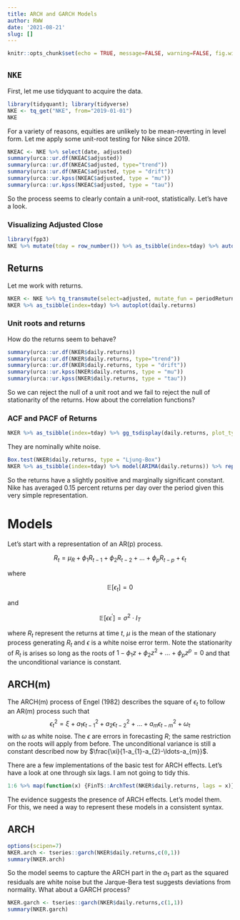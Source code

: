```yaml
---
title: ARCH and GARCH Models
author: RWW
date: '2021-08-21'
slug: []
---
```


```r
knitr::opts_chunk$set(echo = TRUE, message=FALSE, warning=FALSE, fig.width=12, fig.height=6)
```

## `NKE`

First, let me use tidyquant to acquire the data.

```r
library(tidyquant); library(tidyverse)
NKE <- tq_get("NKE", from="2019-01-01")
NKE
```

For a variety of reasons, equities are unlikely to be mean-reverting in level form.  Let me apply some unit-root testing for Nike since 2019.

```r
NKEAC <- NKE %>% select(date, adjusted)
summary(urca::ur.df(NKEAC$adjusted))
summary(urca::ur.df(NKEAC$adjusted, type="trend"))
summary(urca::ur.df(NKEAC$adjusted, type = "drift"))
summary(urca::ur.kpss(NKEAC$adjusted, type = "mu"))
summary(urca::ur.kpss(NKEAC$adjusted, type = "tau"))
```

So the process seems to clearly contain a unit-root, statistically.  Let's have a look.

### Visualizing Adjusted Close

```r
library(fpp3)
NKE %>% mutate(tday = row_number()) %>% as_tsibble(index=tday) %>% autoplot(adjusted)
```

## Returns

Let me work with returns.

```r
NKER <- NKE %>% tq_transmute(select=adjusted, mutate_fun = periodReturn, period="daily") %>% mutate(tday = row_number())
NKER %>% as_tsibble(index=tday) %>% autoplot(daily.returns)
```

### Unit roots and returns

How do the returns seem to behave?

```r
summary(urca::ur.df(NKER$daily.returns))
summary(urca::ur.df(NKER$daily.returns, type="trend"))
summary(urca::ur.df(NKER$daily.returns, type = "drift"))
summary(urca::ur.kpss(NKER$daily.returns, type = "mu"))
summary(urca::ur.kpss(NKER$daily.returns, type = "tau"))
```

So we can reject the null of a unit root and we fail to reject the null of stationarity of the returns.  How about the correlation functions?

### ACF and PACF of Returns

```r
NKER %>% as_tsibble(index=tday) %>% gg_tsdisplay(daily.returns, plot_type = "partial")
```

They are nominally white noise.

```r
Box.test(NKER$daily.returns, type = "Ljung-Box")
NKER %>% as_tsibble(index=tday) %>% model(ARIMA(daily.returns)) %>% report()
```
So the returns have a slightly positive and marginally significant constant.  Nike has averaged 0.15 percent returns per day over the period given this very simple representation.

# Models

Let's start with a representation of an AR(p) process.

$$R_{t} = \mu_{R} + \phi_{1}R_{t-1} + \phi_{2}R_{t-2} + \ldots + \phi_{p}R_{t-p} + \epsilon_{t} $$

where 

$$
\mathbb{E}[\epsilon_{t}] =  0
$$ 

and 

$$
\mathbb{E}[\epsilon \epsilon^{\prime}] = \sigma^{2} \cdot I_{T}
$$

where $R_{t}$ represent the returns at time $t$, $\mu$ is the mean of the stationary process generating $R_{t}$ and $\epsilon$ is a white noise error term.  Note the stationarity of $R_t$ is arises so long as the roots of $1 - \phi_{1}z + \phi_{2}z^2 + \ldots + \phi_{p}z^{p} = 0$ and that the unconditional variance is constant.

## ARCH(m)

The ARCH(m) process of Engel (1982) describes the square of $\epsilon_{t}$ to follow an AR(m) process such that
$$
\epsilon_{t}^{2} = \xi + a_{1}\epsilon_{t-1}^{2} + a_{2}\epsilon_{t-2}^{2} + \ldots + a_{m}\epsilon_{t-m}^{2} + \omega_{t} 
$$
with $\omega$ as white noise.  The $\epsilon$ are errors in forecasting $R$; the same restriction on the roots will apply from before.  The unconditional variance is still a constant described now by $\frac{\xi}{1-a_{1}-a_{2}-\ldots-a_{m}}$.

There are a few implementations of the basic test for ARCH effects.  Let's have a look at one through six lags.  I am not going to tidy this.

```r
1:6 %>% map(function(x) {FinTS::ArchTest(NKER$daily.returns, lags = x)})
```
The evidence suggests the presence of ARCH effects.  Let's model them.  For this, we need a way to represent these models in a consistent syntax.

## ARCH

```r
options(scipen=7)
NKER.arch <- tseries::garch(NKER$daily.returns,c(0,1))
summary(NKER.arch)
```

So the model seems to capture the ARCH part in the $a_{1}$ part as the squared residuals are white noise but the Jarque-Bera test suggests deviations from normality.  What about a GARCH process?

```r
NKER.garch <- tseries::garch(NKER$daily.returns,c(1,1))
summary(NKER.garch)
```

